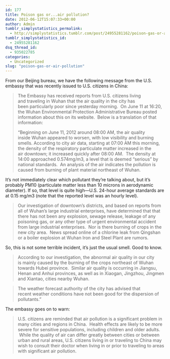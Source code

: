 ```yaml
---
id: 177
title: Poison gas or...air pollution?
date: 2012-06-12T15:07:33+00:00
author: Admin
tumblr_simplystatistics_permalink:
  - http://simplystatistics.tumblr.com/post/24955281162/poison-gas-or-air-pollution
tumblr_simplystatistics_id:
  - 24955281162
dsq_thread_id:
  - 935022785
categories:
  - Uncategorized
slug: "poison-gas-or-air-pollution"
---
```

From our Beijing bureau, we have the following message from the U.S. embassy that was recently issued to U.S. citizens in China:

> <span>The Embassy has received reports from U.S. citizens living and </span><span>traveling in Wuhan that the air quality in the city has been </span><span>particularly poor since yesterday morning.  On June 11 at 16:20, the </span><span>Wuhan Environmental Protection Administrative Bureau posted information </span><span>about this on its website.  Below is a translation of that information:</span>
> 
> <span>&#8220;Beginning on June 11, 2012 around 08:00 AM, the air quality inside </span><span>Wuhan appeared to worsen, with low visibility and burning smells. </span><span>According to city air data, starting at 07:00 AM this morning, the </span><span>density of the respiratory particulate matter increased in the air </span><span>downtown; it increased quickly after 08:00 AM.  The density at 14:00 </span><span>approached 0.574mg/m3, a level that is deemed &#8220;serious&#8221; by national </span><span>standards.  An analysis of the air indicates the pollution is caused </span><span>from burning of plant material northeast of Wuhan.</span>

<span>It&#8217;s not immediately clear which pollutant they&#8217;re talking about, but it&#8217;s probably PM10 (particulate matter less than 10 microns in aerodynamic diameter). If so, that level is quite high&#8212;U.S. 24-hour average standards are at 0.15&#160;mg/m3 (note that the reported level was an hourly level). </span>

> <span>Our investigation of downtown&#8217;s districts, and based on reports from all </span><span>of Wuhan&#8217;s large industrial enterprises, have determined that that there </span><span>has not been any explosion, sewage release, leakage of any poisoning </span><span>gas, or any other type of urgent environmental accident from large </span><span>industrial enterprises.  Nor is there burning of crops in the new city </span><span>area.  News spread online of a chlorine leak from Qingshan or a boiler </span><span>explosion at Wuhan Iron and Steel Plant are rumors.</span>

<span></span>So, this is not some terrible incident, it&#8217;s just the usual smell. Good to know.

> <span>According to our investigation, the abnormal air quality in our city is </span><span>mainly caused by the burning of the crops northeast of Wuhan towards </span><span>Hubei province.  Similar air quality is occurring in Jiangsu, Henan and </span><span>Anhui provinces, as well as in Xiaogan, Jingzhou, Jingmen and Xiantao, </span><span>cities nearby Wuhan.</span>

> <span></span>The weather forecast authority of the city has advised that recent weather conditions have not been good for the dispersion of pollutants.&#8221;

The embassy goes on to warn:

> U.S. citizens are reminded that air pollution is a significant problem in many cities and regions in China.  Health effects are likely to be more severe for sensitive populations, including children and older adults.  While the quality of air can differ greatly between cities or between urban and rural areas, U.S. citizens living in or traveling to China may wish to consult their doctor when living in or prior to traveling to areas with significant air pollution.
